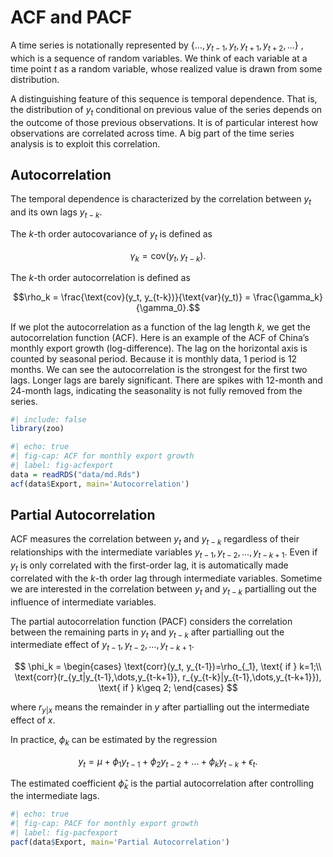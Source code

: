 # ACF and PACF

A time series is notationally represented by
$\{\dots, y_{t-1}, y_t, y_{t+1}, y_{t+2}, \dots\}$ , which is a sequence
of random variables. We think of each variable at a time point $t$ as a
random variable, whose realized value is drawn from some distribution.

A distinguishing feature of this sequence is temporal dependence. That
is, the distribution of $y_t$ conditional on previous value of the
series depends on the outcome of those previous observations. It is of
particular interest how observations are correlated across time. A big
part of the time series analysis is to exploit this correlation.

## Autocorrelation

The temporal dependence is characterized by the correlation between
$y_t$ and its own lags $y_{t-k}$.

::: {#def-acf}
The $k$-th order autocovariance of $y_t$ is defined as

$$\gamma_k = \text{cov}(y_t, y_{t-k}).$$

The $k$-th order autocorrelation is defined as

$$\rho_k = \frac{\text{cov}(y_t, y_{t-k})}{\text{var}(y_t)} = \frac{\gamma_k}{\gamma_0}.$$
:::

If we plot the autocorrelation as a function of the lag length $k$, we
get the autocorrelation function (ACF). Here is an example of the ACF of
China's monthly export growth (log-difference). The lag on the
horizontal axis is counted by seasonal period. Because it is monthly
data, 1 period is 12 months. We can see the autocorrelation is the
strongest for the first two lags. Longer lags are barely significant.
There are spikes with 12-month and 24-month lags, indicating the
seasonality is not fully removed from the series.

```r
#| include: false
library(zoo)
```

```r
#| echo: true
#| fig-cap: ACF for monthly export growth
#| label: fig-acfexport
data = readRDS("data/md.Rds")
acf(data$Export, main='Autocorrelation')
```

## Partial Autocorrelation

ACF measures the correlation between $y_t$ and $y_{t-k}$ regardless of
their relationships with the intermediate variables
$y_{t-1},y_{t-2},\dots,y_{t-k+1}$. Even if $y_t$ is only correlated with
the first-order lag, it is automatically made correlated with the $k$-th
order lag through intermediate variables. Sometime we are interested in
the correlation between $y_t$ and $y_{t-k}$ partialling out the
influence of intermediate variables.

::: {#def-pacf}
The partial autocorrelation function (PACF) considers the correlation
between the remaining parts in $y_t$ and $y_{t-k}$ after partialling out
the intermediate effect of $y_{t-1},y_{t-2},\dots,y_{t-k+1}$.

$$
\phi_k = \begin{cases}
\text{corr}(y_t, y_{t-1})=\rho_{_1}, \text{ if } k=1;\\
\text{corr}(r_{y_t|y_{t-1},\dots,y_{t-k+1}}, r_{y_{t-k}|y_{t-1},\dots,y_{t-k+1}}), \text{ if } k\geq 2;
\end{cases}
$$

where $r_{y|x}$ means the remainder in $y$ after partialling out the
intermediate effect of $x$.
:::

In practice, $\phi_k$ can be estimated by the regression

$$
y_t = \mu + \phi_1 y_{t-1} + \phi_2 y_{t-2} + \dots + \phi_k y_{t-k} + \epsilon_t.
$$

The estimated coefficient $\hat\phi_k$ is the partial autocorrelation
after controlling the intermediate lags.

```r
#| echo: true
#| fig-cap: PACF for monthly export growth
#| label: fig-pacfexport
pacf(data$Export, main='Partial Autocorrelation')
```
